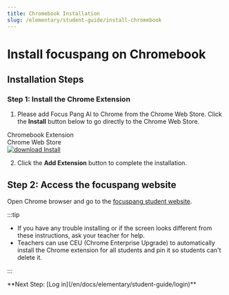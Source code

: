 ```yaml
---
title: Chromebook Installation
slug: /elementary/student-guide/install-chromebook
---
```


# Install focuspang on Chromebook

## Installation Steps

### Step 1: Install the Chrome Extension

1. Please add Focus Pang AI to Chrome from the Chrome Web Store. Click the **Install** button below to go directly to the Chrome Web Store.

<div class="fp-download-container fp-download-green">
  <div>
    <div class="fp-download-title">Chromebook Extension</div>
    <div class="fp-download-desc">Chrome Web Store</div>
  </div>
  <a
    class="fp-download-button"
    href="https://chromewebstore.google.com/detail/%ED%8F%AC%EC%BB%A4%EC%8A%A4%ED%8C%A1-ai-%ED%81%AC%EB%A1%AC%EC%97%A3%EC%A7%80%EC%9A%A9/egokmjmmjaeeipngkeljjaoibjafeacp"
  >
    <img
      class="fp-download-icon"
      src="/img/download-white-icon.svg"
      alt="download"
    />
    Install
  </a>
</div>

2. Click the **Add Extension** button to complete the installation.

## Step 2: Access the focuspang website

Open Chrome browser and go to the [focuspang student website](https://student.focuspang.com).

:::tip

- If you have any trouble installing or if the screen looks different from these instructions, ask your teacher for help.
- Teachers can use CEU (Chrome Enterprise Upgrade) to automatically install the Chrome extension for all students and pin it so students can't delete it.

:::

<div class="link-center">
  **Next Step: [Log in](/en/docs/elementary/student-guide/login)**
</div>
